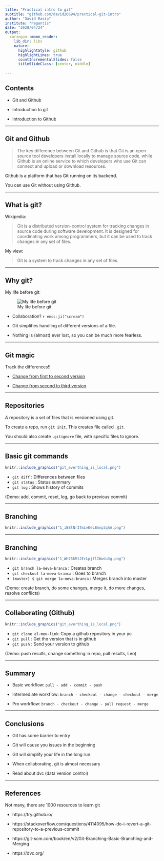 ```yaml
---
title: "Practical intro to git"
subtitle: "github.com/david26694/practical-git-intro"
author: "David Masip"
institute: "Pagantis"
date: "2020/04/24"
output:
  xaringan::moon_reader:
    lib_dir: libs
    nature:
      highlightStyle: github
      highlightLines: true
      countIncrementalSlides: false
      titleSlideClass: [center, middle]
      
---
```


## Contents

- Git and Github

- Introduction to git

- Introduction to Github

---

## Git and Github

> The key difference between Git and Github is that Git is an open-source tool developers install locally to manage source code, while Github is an online service to which developers who use Git can connect and upload or download resources.

Github is a platform that has Git running on its backend.

You can use Git without using Github.

---

## What is git?

Wikipedia:

> Git is a distributed version-control system for tracking changes in source code during software development. It is designed for coordinating work among programmers, but it can be used to track changes in any set of files.

My view:

> Git is a system to track changes in any set of files.

---

## Why git?

My life before git:

![My life before git](life_before_git.png)

- Collaboration? `r emo::ji("scream")`

- Git simplifies handling of different versions of a file.

- Nothing is (almost) ever lost, so you can be much more fearless.

---

## Git magic

Track the differences!!

- [Change from first to second version](https://github.com/david26694/practical-git-intro/commit/45551a07d2ee8dd0e408c969fb78e7e6f467db57)

- [Change from second to third version](https://github.com/david26694/practical-git-intro/commit/745d386518a5a5bd85f072032974b9e1cb42843a)

---

## Repositories

A repository is a set of files that is versioned using git. 

To create a repo, run `git init`. This creates file called `.git`.

You should also create `.gitignore` file, with specific files to ignore.

---

## Basic git commands

```r
knitr::include_graphics("git_everthing_is_local.png")
```


- `git diff` : Differences between files
- `git status` : Status summary
- `git log` : Shows history of commits

(Demo: add, commit, reset, log, go back to previous commit)

---

## Branching

```r
knitr::include_graphics("1_iB8lNrITmLvKeL8mnp3qAA.png")
```

---

## Branching

```r
knitr::include_graphics("1_WH75kMtJErLpjflIWwduSg.png")
```

- `git branch la-meva-branca` : Creates branch
- `git checkout la-meva-branca` : Goes to branch
- `(master) $ git merge la-meva-branca` : Merges branch into master

(Demo: create branch, do some changes, merge it, do more changes, resolve conflicts)

---

## Collaborating (Github)

```r
knitr::include_graphics("git_everthing_is_local.png")
```

- `git clone el-meu-link`: Copy a github repository in your pc
- `git pull` : Get the version that is in github
- `git push` : Send your version to github

(Demo: push results, change something in repo, pull results, Leo)

---

## Summary

- Basic workflow: `pull - add - commit - push`

- Intermediate workflow: `branch - checkout - change - checkout - merge`

- Pro workflow: `branch - checkout - change - pull request - merge`


---

## Conclusions

- Git has some barrier to entry

- Git will cause you issues in the beginning

- Git will simplify your life in the long run

- When collaborating, git is almost necessary

- Read about dvc (data version control)

---

## References

Not many, there are 1000 resources to learn git

- https://try.github.io/

- https://stackoverflow.com/questions/4114095/how-do-i-revert-a-git-repository-to-a-previous-commit

- https://git-scm.com/book/en/v2/Git-Branching-Basic-Branching-and-Merging

- https://dvc.org/